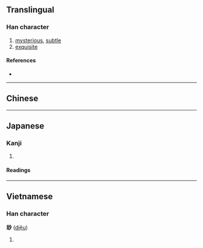 {{character info/new}}
{{also|妙}}
==Translingual==

===Han character===
{{Han char|rn=95|rad=玄|as=04|sn=9|four=09720|canj=YIFH|ids=⿰玄少}}

# [[mysterious]], [[subtle]]
# [[exquisite]]

====References====
* {{Han ref|kx=0725.020|dkj=20815|dj=1135.010|hdz=10287.040|uh=7385|ud=29573|bh=CFC6|bd=53190}}

----

==Chinese==
{{zh-see|妙|v}}

----

==Japanese==

===Kanji===
{{ja-kanji|grade=|rs=玄04}}

# {{defn|lang=ja|sort=玄04}}

====Readings====
{{ja-readings
|on=みょう
|kun=たえ
}}

----

==Vietnamese==

===Han character===
'''玅''' ([[diệu]])

# {{defn|lang=vi}}

{{cln|vi|Han tu}}